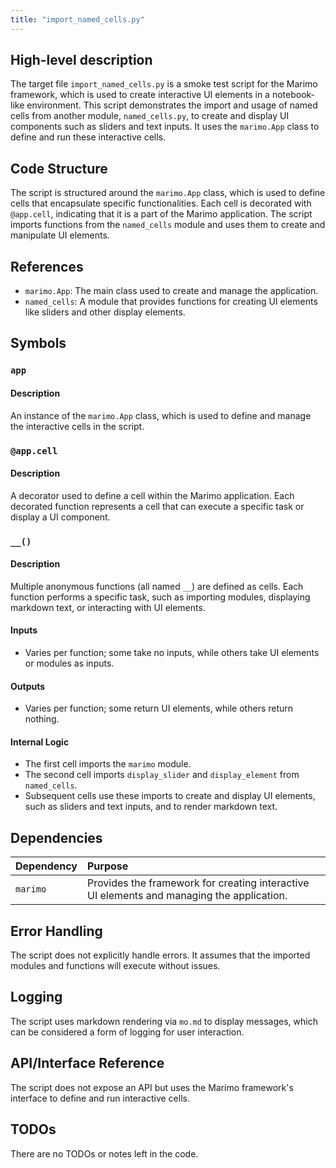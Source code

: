 ```yaml
---
title: "import_named_cells.py"
---
```


## High-level description

The target file `import_named_cells.py` is a smoke test script for the Marimo framework, which is used to create interactive UI elements in a notebook-like environment. This script demonstrates the import and usage of named cells from another module, `named_cells.py`, to create and display UI components such as sliders and text inputs. It uses the `marimo.App` class to define and run these interactive cells.

## Code Structure

The script is structured around the `marimo.App` class, which is used to define cells that encapsulate specific functionalities. Each cell is decorated with `@app.cell`, indicating that it is a part of the Marimo application. The script imports functions from the `named_cells` module and uses them to create and manipulate UI elements.

## References

- `marimo.App`: The main class used to create and manage the application.
- `named_cells`: A module that provides functions for creating UI elements like sliders and other display elements.

## Symbols

### `app`
#### Description
An instance of the `marimo.App` class, which is used to define and manage the interactive cells in the script.

### `@app.cell`
#### Description
A decorator used to define a cell within the Marimo application. Each decorated function represents a cell that can execute a specific task or display a UI component.

### `__()`
#### Description
Multiple anonymous functions (all named `__`) are defined as cells. Each function performs a specific task, such as importing modules, displaying markdown text, or interacting with UI elements.

#### Inputs
- Varies per function; some take no inputs, while others take UI elements or modules as inputs.

#### Outputs
- Varies per function; some return UI elements, while others return nothing.

#### Internal Logic
- The first cell imports the `marimo` module.
- The second cell imports `display_slider` and `display_element` from `named_cells`.
- Subsequent cells use these imports to create and display UI elements, such as sliders and text inputs, and to render markdown text.

## Dependencies

| Dependency | Purpose |
|:-----------|:--------|
| `marimo` | Provides the framework for creating interactive UI elements and managing the application. |

## Error Handling

The script does not explicitly handle errors. It assumes that the imported modules and functions will execute without issues.

## Logging

The script uses markdown rendering via `mo.md` to display messages, which can be considered a form of logging for user interaction.

## API/Interface Reference

The script does not expose an API but uses the Marimo framework's interface to define and run interactive cells.

## TODOs

There are no TODOs or notes left in the code.